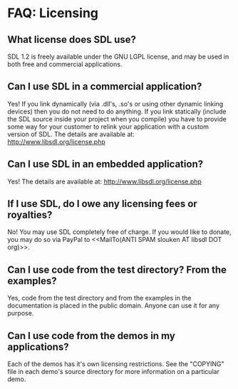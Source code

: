 = FAQ: Licensing =


== What license does SDL use? ==
SDL 1.2 is freely available under the GNU LGPL license, and may be used in both free and commercial applications.

== Can I use SDL in a commercial application? ==
Yes!
If you link dynamically (via .dll's, .so's or using other dynamic linking devices) then you do not need to do anything.
If you link statically (include the SDL source inside your project when you compile) you have to provide some way for your customer to relink your application with a custom version of SDL.
The details are available at: http://www.libsdl.org/license.php

== Can I use SDL in an embedded application? ==
Yes!
The details are available at: http://www.libsdl.org/license.php

== If I use SDL, do I owe any licensing fees or royalties? ==
No!
You may use SDL completely free of charge. If you would like to donate, you may do so via PayPal to <<MailTo(ANTI SPAM slouken AT libsdl DOT org)>>.

== Can I use code from the test directory? From the examples? ==
Yes, code from the test directory and from the examples in the documentation is placed in the public domain. Anyone can use it for any purpose.

== Can I use code from the demos in my applications? ==
Each of the demos has it's own licensing restrictions. See the "COPYING" file in each demo's source directory for more information on a particular demo.
